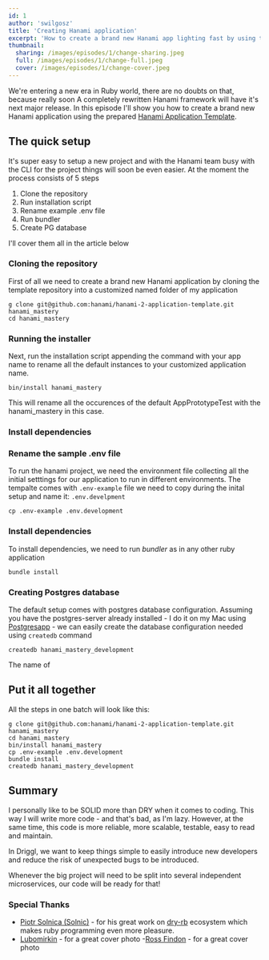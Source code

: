```yaml
---
id: 1
author: 'swilgosz'
title: 'Creating Hanami application'
excerpt: 'How to create a brand new Hanami app lighting fast by using the Hanami application template.'
thumbnail:
  sharing: /images/episodes/1/change-sharing.jpeg
  full: /images/episodes/1/change-full.jpeg
  cover: /images/episodes/1/change-cover.jpeg
---
```


We're entering a new era in Ruby world, there are no doubts on that, because really soon
A completely rewritten Hanami framework will have it's next major release.
In this episode I'll show you how to create a brand new Hanami application using the prepared
[Hanami Application Template](https://github.com/hanami/hanami-2-application-template).

## The quick setup

It's super easy to setup a new project and with the Hanami team busy with the CLI for the project
things will soon be even easier. At the moment the process consists of 5 steps

1. Clone the repository
2. Run installation script
3. Rename example .env file
4. Run bundler
5. Create PG database

I'll cover them all in the article below

### Cloning the repository

First of all we need to create a brand new Hanami application by cloning the template repository into
a customized named folder of my application

```shell
g clone git@github.com:hanami/hanami-2-application-template.git hanami_mastery
cd hanami_mastery
```

### Running the installer

Next, run the installation script appending the command with your app name to rename all the default
instances to your customized application name.

```shell
bin/install hanami_mastery
```

This will rename all the occurences of the default AppPrototypeTest with the hanami_mastery in this case.

### Install dependencies


### Rename the sample .env file

To run the hanami project, we need the environment file collecting all the initial setttings for
our application to run in different environments. The tempalte comes with `.env-example` file
we need to copy during the inital setup and name it: `.env.develpment`


```shell
cp .env-example .env.development
```

### Install dependencies

To install dependencies, we need to run _bundler_ as in any other ruby application

```shell
bundle install
```

### Creating Postgres database

The default setup comes with postgres database configuration. Assuming you have the postgres-server
already installed - I do it on my Mac using [Postgresapp](https://postgresapp.com/) - we can easily
create the database configuration needed using `createdb` command

```shell
createdb hanami_mastery_development
```

The name of

## Put it all together

All the steps in one batch will look like this:

```shell
g clone git@github.com:hanami/hanami-2-application-template.git hanami_mastery
cd hanami_mastery
bin/install hanami_mastery
cp .env-example .env.development
bundle install
createdb hanami_mastery_development
```

## Summary

I personally like to be SOLID more than DRY when it comes to coding. This way I will write more code - and that's bad, as I'm lazy. However, at the same time, this code is more reliable, more scalable, testable, easy to read and maintain.

In Driggl, we want to keep things simple to easily introduce new developers and reduce the risk of unexpected bugs to be introduced.

Whenever the big project will need to be split into several independent microservices, our code will be ready for that!

### Special Thanks

- [Piotr Solnica (Solnic)](https://github.com/solnic) - for his great work on [dry-rb](https://github.com/dry-rb) ecosystem which makes ruby programming even more pleasure.
- [Lubomirkin](https://unsplash.com/@lubomirkin) - for a great cover photo
-[Ross Findon](https://unsplash.com/@rossf) - for a great cover photo
